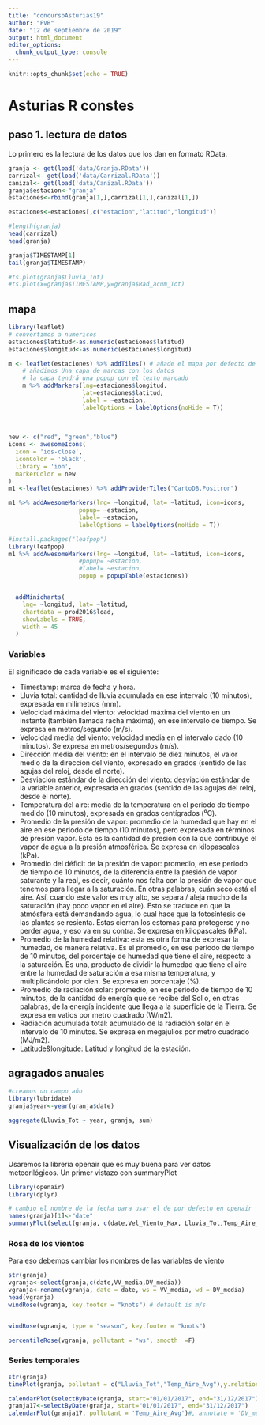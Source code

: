 ---
title: "concursoAsturias19"
author: "FVB"
date: "12 de septiembre de 2019"
output: html_document
editor_options: 
  chunk_output_type: console
---

```{r setup, include=FALSE}
knitr::opts_chunk$set(echo = TRUE)
```

# Asturias R constes

## paso 1. lectura de datos

Lo primero es la lectura de los datos que los dan en formato RData.

```{r}
granja <- get(load('data/Granja.RData'))
carrizal<- get(load('data/Carrizal.RData'))
canizal<- get(load('data/Canizal.RData'))
granja$estacion<-"granja"
estaciones<-rbind(granja[1,],carrizal[1,],canizal[1,])

estaciones<-estaciones[,c("estacion","latitud","longitud")]

#length(granja)
head(carrizal)
head(granja)

granja$TIMESTAMP[1]
tail(granja$TIMESTAMP)

#ts.plot(granja$Lluvia_Tot)
#ts.plot(x=granja$TIMESTAMP,y=granja$Rad_acum_Tot)

```


## mapa

```{r mapa}
library(leaflet)
# convertimos a numericos
estaciones$latitud<-as.numeric(estaciones$latitud)
estaciones$longitud<-as.numeric(estaciones$longitud)

m <- leaflet(estaciones) %>% addTiles() # añade el mapa por defecto de OpenStreetMap
    # añadimos Una capa de marcas con los datos 
    # la capa tendrá una popup con el texto marcado
    m %>% addMarkers(lng=estaciones$longitud,
                     lat=estaciones$latitud,
                     label = ~estacion,
                     labelOptions = labelOptions(noHide = T))  
    
    
    
new <- c("red", "green","blue")
icons <- awesomeIcons(
  icon = 'ios-close',
  iconColor = 'black',
  library = 'ion',
  markerColor = new
)    
m1 <-leaflet(estaciones) %>% addProviderTiles("CartoDB.Positron") 

m1 %>% addAwesomeMarkers(lng= ~longitud, lat= ~latitud, icon=icons,
                    popup= ~estacion,
                    label= ~estacion,
                    labelOptions = labelOptions(noHide = T))  

#install.packages("leafpop")
library(leafpop)
m1 %>% addAwesomeMarkers(lng= ~longitud, lat= ~latitud, icon=icons,
                    #popup= ~estacion,
                    #label= ~estacion,
                    popup = popupTable(estaciones))


  addMinicharts(
    lng= ~longitud, lat= ~latitud,
    chartdata = prod2016$load,
    showLabels = TRUE,
    width = 45
  )
```

### Variables
El significado de cada variable es el siguiente:

 * Timestamp: marca de fecha y hora.
 * Lluvia total: cantidad de lluvia acumulada en ese intervalo (10 minutos), expresada en milímetros (mm).
 * Velocidad máxima del viento: velocidad máxima del viento en un instante (también llamada racha máxima), en ese intervalo de tiempo. Se expresa en metros/segundo (m/s).
 * Velocidad media del viento: velocidad media en el intervalo dado (10 minutos). Se expresa en metros/segundos (m/s).
 * Dirección media del viento: en el intervalo de diez minutos, el valor medio de la dirección del viento, expresado en grados (sentido de las agujas del reloj, desde el norte).
 * Desviación estándar de la dirección del viento: desviación estándar de la variable anterior, expresada en grados (sentido de las agujas del reloj, desde el norte).
 * Temperatura del aire: media de la temperatura en el periodo de tiempo medido (10 minutos), expresada en grados centígrados (⁰C).
 * Promedio de la presión de vapor: promedio de la humedad que hay en el aire en ese periodo de tiempo (10 minutos), pero expresada en términos de presión vapor. Esta es la cantidad de presión con la que contribuye el vapor de agua a la presión atmosférica. Se expresa en kilopascales (kPa).
 * Promedio del déficit de la presión de vapor: promedio, en ese periodo de tiempo de 10 minutos, de la diferencia entre la presión de vapor saturante y la real, es decir, cuánto nos falta con la presión de vapor que tenemos para llegar a la saturación. En otras palabras, cuán seco está el aire. Así, cuando este valor es muy alto, se separa / aleja mucho de la saturación (hay poco vapor en el aire). Esto se traduce en que la atmósfera está demandando agua, lo cual hace que la fotosíntesis de las plantas se resienta. Estas cierran los estomas para protegerse y no perder agua, y eso va en su contra. Se expresa en kilopascales (kPa).
 * Promedio de la humedad relativa: esta es otra forma de expresar la humedad, de manera relativa. Es el promedio, en ese periodo de tiempo de 10 minutos, del porcentaje de humedad que tiene el aire, respecto a la saturación. Es una, producto de dividir la humedad que tiene el aire entre la humedad de saturación a esa misma temperatura, y multiplicándolo por cien. Se expresa en porcentaje (%).
 * Promedio de radiación solar: promedio, en ese periodo de tiempo de 10 minutos, de la cantidad de energía que se recibe del Sol o, en otras palabras, de la energía incidente que llega a la superficie de la Tierra. Se expresa en vatios por metro cuadrado (W/m2).
 * Radiación acumulada total: acumulado de la radiación solar en el intervalo de 10 minutos. Se expresa en megajulios por metro cuadrado (MJ/m2).
 *  Latitude&longitude: Latitud y longitud de la estación.

## agragados anuales

```{r}
#creamos un campo año
library(lubridate)
granja$year<-year(granja$date)

aggregate(Lluvia_Tot ~ year, granja, sum)
```


## Visualización de los datos
Usaremos la librería openair que es muy buena para ver datos meteorilógicos.
Un primer vistazo con summaryPlot
```{r}
library(openair)
library(dplyr)

# cambio el nombre de la fecha para usar el de por defecto en openair
names(granja)[1]<-"date"
summaryPlot(select(granja, c(date,Vel_Viento_Max, Lluvia_Tot,Temp_Aire_Avg)))
```

### Rosa de los vientos
Para eso debemos cambiar los nombres de las variables de viento


```{r}
str(granja)
vgranja<-select(granja,c(date,VV_media,DV_media))
vgranja<-rename(vgranja, date = date, ws = VV_media, wd = DV_media)
head(vgranja)
windRose(vgranja, key.footer = "knots") # default is m/s


windRose(vgranja, type = "season", key.footer = "knots")
```

```{r}
percentileRose(vgranja, pollutant = "ws", smooth  =F)
```


### Series temporales
```{r}
str(granja)
timePlot(granja, pollutant = c("Lluvia_Tot","Temp_Aire_Avg"),y.relation="free")#, , "Hum_Rel_Avg","Rad_acum_Tot"))
```

```{r}



calendarPlot(selectByDate(granja, start="01/01/2017", end="31/12/2017"), pollutant = "Lluvia_Tot")
granja17<-selectByDate(granja, start="01/01/2017", end="31/12/2017")
calendarPlot(granja17, pollutant = 'Temp_Aire_Avg')#, annotate = 'DV_media')
```

